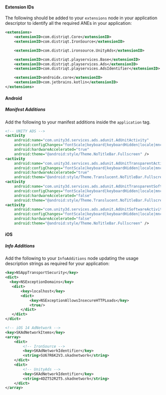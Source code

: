 
#### Extension IDs

The following should be added to your `extensions` node in your application descriptor to identify all the required ANEs in your application:

```xml
<extensions>
    <extensionID>com.distriqt.Core</extensionID>
    <extensionID>com.distriqt.IronSource</extensionID>

    <extensionID>com.distriqt.ironsource.UnityAds</extensionID>

    <extensionID>com.distriqt.playservices.Base</extensionID>
    <extensionID>com.distriqt.playservices.Ads</extensionID>
    <extensionID>com.distriqt.playservices.AdsIdentifier</extensionID>

    <extensionID>androidx.core</extensionID>
    <extensionID>com.jetbrains.kotlin</extensionID>
</extensions>
```



#### Android

##### Manifest Additions

Add the following to your manifest additions inside the `application` tag. 

```xml
<!-- UNITY ADS -->
<activity
    android:name="com.unity3d.services.ads.adunit.AdUnitActivity"
    android:configChanges="fontScale|keyboard|keyboardHidden|locale|mnc|mcc|navigation|orientation|screenLayout|screenSize|smallestScreenSize|uiMode|touchscreen"
    android:hardwareAccelerated="true"
    android:theme="@android:style/Theme.NoTitleBar.Fullscreen" />
<activity
    android:name="com.unity3d.services.ads.adunit.AdUnitTransparentActivity"
    android:configChanges="fontScale|keyboard|keyboardHidden|locale|mnc|mcc|navigation|orientation|screenLayout|screenSize|smallestScreenSize|uiMode|touchscreen"
    android:hardwareAccelerated="true"
    android:theme="@android:style/Theme.Translucent.NoTitleBar.Fullscreen" />
<activity
    android:name="com.unity3d.services.ads.adunit.AdUnitTransparentSoftwareActivity"
    android:configChanges="fontScale|keyboard|keyboardHidden|locale|mnc|mcc|navigation|orientation|screenLayout|screenSize|smallestScreenSize|uiMode|touchscreen"
    android:hardwareAccelerated="false"
    android:theme="@android:style/Theme.Translucent.NoTitleBar.Fullscreen" />
<activity
    android:name="com.unity3d.services.ads.adunit.AdUnitSoftwareActivity"
    android:configChanges="fontScale|keyboard|keyboardHidden|locale|mnc|mcc|navigation|orientation|screenLayout|screenSize|smallestScreenSize|uiMode|touchscreen"
    android:hardwareAccelerated="false"
    android:theme="@android:style/Theme.NoTitleBar.Fullscreen" />
```


#### iOS 

##### Info Additions


Add the following to your `InfoAdditions` node updating the usage description strings as required for your application:

```xml
<key>NSAppTransportSecurity</key>
<dict>
  <key>NSExceptionDomains</key>
   <dict>
       <key>localhost</key>
       <dict>           
           <key>NSExceptionAllowsInsecureHTTPLoads</key>
           <true/>
       </dict>
   </dict>
</dict>

<!-- iOS 14 AdNetwork -->
<key>SKAdNetworkItems</key>
<array>
    <dict>
        <!-- IronSource -->
        <key>SKAdNetworkIdentifier</key>
        <string>SU67R6K2V3.skadnetwork</string> 
    </dict>
    <dict>
        <!-- UnityAds -->
        <key>SKAdNetworkIdentifier</key>
        <string>4DZT52R2T5.skadnetwork</string>
    </dict>
</array>
```
